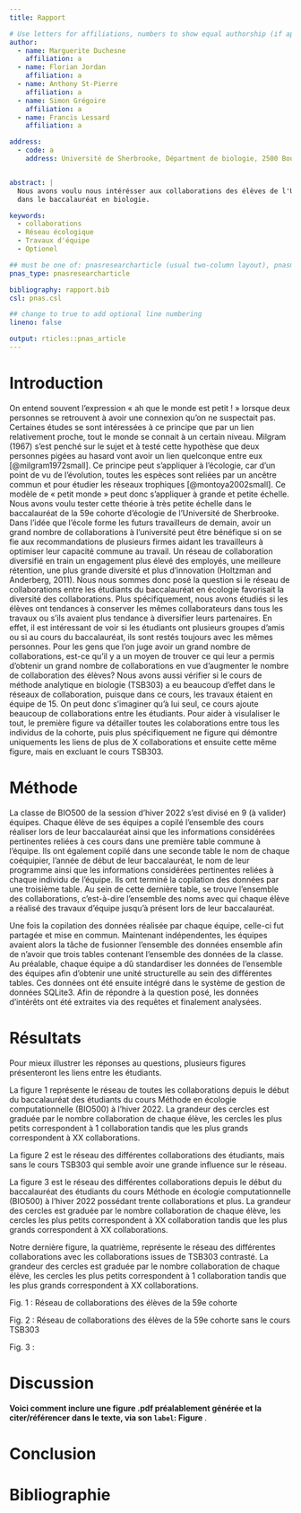 ```yaml
---
title: Rapport

# Use letters for affiliations, numbers to show equal authorship (if applicable) and to indicate the corresponding author
author:
  - name: Marguerite Duchesne
    affiliation: a
  - name: Florian Jordan
    affiliation: a
  - name: Anthony St-Pierre
    affiliation: a
  - name: Simon Grégoire
    affiliation: a
  - name: Francis Lessard
    affiliation: a

address:
  - code: a
    address: Université de Sherbrooke, Départment de biologie, 2500 Boulevard de l'Université, Sherbrooke, Québec, J1K 2R1


abstract: |
  Nous avons voulu nous intérésser aux collaborations des élèves de l'Université de Sherbrooke lors de travaux d'équipe pendant leur parcours 
  dans le baccalauréat en biologie. 

keywords:
  - collaborations
  - Réseau écologique
  - Travaux d'équipe
  - Optionel

## must be one of: pnasresearcharticle (usual two-column layout), pnasmathematics (one column layout), or pnasinvited (invited submissions only)
pnas_type: pnasresearcharticle

bibliography: rapport.bib
csl: pnas.csl

## change to true to add optional line numbering
lineno: false

output: rticles::pnas_article
---
```


# Introduction  

On entend souvent l'expression « ah que le monde est petit ! » lorsque deux personnes se retrouvent à avoir une connexion qu'on ne suspectait pas. Certaines études se sont intéressées à ce principe que par un lien relativement proche, tout le monde se connait à un certain niveau. Milgram (1967) s'est penché sur le sujet et à testé cette hypothèse que deux personnes pigées au hasard vont avoir un lien quelconque entre eux [@milgram1972small]. Ce principe peut s'appliquer à l'écologie, car d'un point de vu de l'évolution, toutes les espèces sont reliées par un ancêtre commun et pour étudier les réseaux trophiques [@montoya2002small]. Ce modèle de « petit monde » peut donc s'appliquer à grande et petite échelle. 
Nous avons voulu tester cette théorie à très petite échelle dans le baccalauréat de la 59e cohorte d'écologie de l'Université de Sherbrooke. Dans l’idée que l’école forme les futurs travailleurs de demain, avoir un grand nombre de collaborations à l’université peut être bénéfique si on se fie aux recommandations de plusieurs firmes aidant les travailleurs à optimiser leur capacité commune au travail. Un réseau de collaboration diversifié en train un engagement plus élevé des employés, une meilleure rétention, une plus grande diversité et plus d’innovation (Holtzman and Anderberg, 2011). Nous nous sommes donc posé la question si le réseau de collaborations entre les étudiants du baccalauréat en écologie favorisait la diversité des collaborations. Plus spécifiquement, nous avons étudiés si les élèves ont tendances à conserver les mêmes collaborateurs dans tous les travaux ou s'ils avaient plus tendance à diversifier leurs partenaires. En effet, il est intéressant de voir si les étudiants ont plusieurs groupes d'amis ou si au cours du baccalauréat, ils sont restés toujours avec les mêmes personnes. Pour les gens que l’on juge avoir un grand nombre de collaborations, est-ce qu’il y a un moyen de trouver ce qui leur a permis d’obtenir un grand nombre de collaborations en vue d’augmenter le nombre de collaboration des élèves? Nous avons aussi vérifier si le cours de méthode analytique en biologie (TSB303) a eu beaucoup d'effet dans le réseaux de collaboration, puisque dans ce cours, les travaux étaient en équipe de 15. On peut donc s'imaginer qu'à lui seul, ce cours ajoute beaucoup de collaborations entre les étudiants. 
Pour aider à visulaliser le tout, le première figure va détailler toutes les colaborations entre tous les individus de la cohorte, puis plus spécifiquement ne figure qui démontre uniquements les liens de plus de X collaborations et ensuite cette même figure, mais en excluant le cours TSB303.

# Méthode  

La classe de BIO500 de la session d'hiver 2022 s'est divisé en 9 (à valider) équipes. Chaque élève de ses équipes a copilé l'ensemble des cours réaliser lors de leur baccalauréat ainsi que les informations considérées pertinentes reliées à ces cours dans une première table commune à l'équipe. Ils ont également copilé dans une seconde table le nom de chaque coéquipier, l'année de début de leur baccalauréat, le nom de leur programme ainsi que les informations considérées pertinentes reliées à chaque individu de l'équipe. Ils ont terminé la copilation des données par une troisième table. Au sein de cette dernière table, se trouve l'ensemble des collaborations, c'est-à-dire l'ensemble des noms avec qui chaque élève a réalisé des travaux d'équipe jusqu'à présent lors de leur baccalauréat. 

Une fois la copilation des données réalisée par chaque équipe, celle-ci fut partagée et mise en commun. Maintenant indépendentes, les équipes avaient alors la tâche de fusionner l'ensemble des données ensemble afin de n'avoir que trois tables contenant l'ensemble des données de la classe. Au préalable, chaque équipe a dû standardiser les données de l'ensemble des équipes afin d'obtenir une unité structurelle au sein des différentes tables. Ces données ont été ensuite intégré dans le système de gestion de données SQLite3. Afin de répondre à la question posé, les données d'intérêts ont été extraites via des requêtes et finalement analysées.


# Résultats  

Pour mieux illustrer les réponses au questions, plusieurs figures présenteront les liens entre les étudiants.

La figure 1 représente le réseau de toutes les collaborations depuis le début du baccalauréat des étudiants du cours Méthode en écologie computationnelle (BIO500) à l’hiver 2022. La grandeur des cercles est graduée par le nombre collaboration de chaque élève, les cercles les plus petits correspondent à 1 collaboration tandis que les plus grands correspondent à XX collaborations.

La figure 2 est le réseau des différentes collaborations des étudiants, mais sans le cours TSB303 qui semble avoir une grande influence sur le réseau.

La figure 3 est le réseau des différentes collaborations depuis le début du baccalauréat des étudiants du cours Méthode en écologie computationnelle (BIO500) à l’hiver 2022 possédant trente collaborations et plus. La grandeur des cercles est graduée par le nombre collaboration de chaque élève, les cercles les plus petits correspondent à XX collaboration tandis que les plus grands correspondent à XX collaborations.

Notre dernière figure, la quatrième, représente le réseau des différentes collaborations avec les collaborations issues de TSB303 contrasté. La grandeur des cercles est graduée par le nombre collaboration de chaque élève, les cercles les plus petits correspondent à 1 collaboration tandis que les plus grands correspondent à XX collaborations.

Fig. 1 : Réseau de collaborations des élèves de la 59e cohorte

Fig. 2 : Réseau de collaborations des élèves de la 59e cohorte sans le cours TSB303

Fig. 3 : 

# Discussion  

**Voici comment inclure une figure .pdf préalablement générée et la citer/référencer dans le texte, via son `label`: Figure \ref{fig:plot1}**. 


# Conclusion  



\newpage
# Bibliographie{-}
